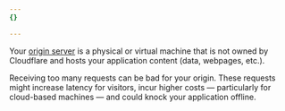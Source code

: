 ```yaml
---
{}

---
```


Your [origin server](https://www.cloudflare.com/learning/cdn/glossary/origin-server) is a physical or virtual machine that is not owned by Cloudflare and hosts your application content (data, webpages, etc.).

Receiving too many requests can be bad for your origin. These requests might increase latency for visitors, incur higher costs — particularly for cloud-based machines — and could knock your application offline.
